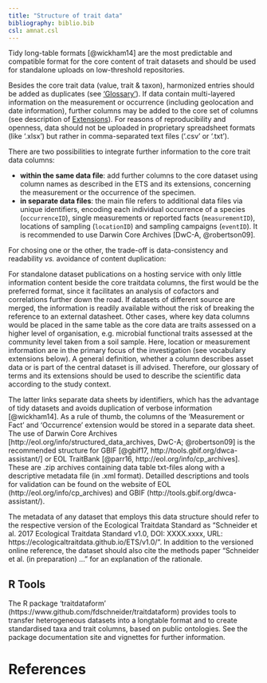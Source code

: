 ```yaml
---
title: "Structure of trait data"
bibliography: biblio.bib
csl: amnat.csl
---
```


Tidy long-table formats [@wickham14] are the most predictable and compatible format for the core content of trait datasets and should be used for standalone uploads on low-threshold repositories. 

Besides the core trait data (value, trait & taxon), harmonized entries should be added as duplicates (see ['Glossary'](index.html)).
If data contain multi-layered information on the measurement or occurrence (including geolocation and date information), further columns may be added to the core set of columns (see description of [Extensions](index.html)). 
For reasons of reproducibility and openness, data should not be uploaded in proprietary spreadsheet formats (like '.xlsx') but rather in comma-separated text files ('.csv' or '.txt').

There are two possibilities to integrate further information to the core trait data columns: 

- **within the same data file**: add further columns to the core dataset using column names as described in the ETS and its extensions, concerning the measurement or the occurrence of the specimen. 
- **in separate data files**: the main file refers to additional data files via unique identifiers, encoding each individual occurrence of a species (`occurrenceID`), single measurements or reported facts (`measurementID`), locations of sampling (`locationID`) and sampling campaigns (`eventID`). It is recommended to use Darwin Core Archives [DwC-A, @robertson09].

For chosing one or the other, the trade-off is data-consistency and readability *vs.* avoidance of content duplication:

For standalone dataset publications on a hosting service with only little information content beside the core traitdata columns, the first would be the preferred format, since it  facilitates an analysis of cofactors and correlations further down the road. If datasets of different source are merged, the information is readily available without the risk of breaking the reference to an external datasheet.
Other cases, where key data columns would be placed in the same table as the core data are traits assessed on a higher level of organisation, e.g. microbial functional traits assessed at the community level taken from a soil sample. Here, location or measurement information are in the primary focus of the investigation (see vocabulary extensions below). 
A general definition, whether a column describes asset data or is part of the central dataset is ill advised. Therefore, our glossary of terms and its extensions should be used to describe the scientific data according to the study context. 

The latter links separate data sheets by identifiers, which has the advantage of tidy datasets and avoids duplication of verbose information [@wickham14]. As a rule of thumb, the columns of the 'Measurement or Fact' and 'Occurrence' extension would be stored in a separate data sheet. The use of Darwin Core Archives [http://eol.org/info/structured_data_archives, DwC-A; @robertson09] is the recommended structure for GBIF [@gbif17,  http://tools.gbif.org/dwca-assistant/] or EOL TraitBank [@parr16,  http://eol.org/info/cp_archives]. These are .zip archives containing data table txt-files along with a descriptive metadata file (in .xml format). Detailled descriptions and tools for validation can be found on the website of EOL (http://eol.org/info/cp_archives) and GBIF (http://tools.gbif.org/dwca-assistant/).

The metadata of any dataset that employs this data structure should refer to the respective version of the Ecological Traitdata Standard as "Schneider et al. 2017 Ecological Traitdata Standard v1.0, DOI: XXXX.xxxx, URL: https://ecologicaltraitdata.github.io/ETS/v1.0/". In addition to the versioned online reference, the dataset should also cite the methods paper "Schneider et al. (in preparation) ..." for an explanation of the rationale.  

## R Tools 

The R package 'traitdataform' (https://www.github.com/fdschneider/traitdataform) provides tools to transfer heterogeneous datasets into a longtable format and to create standardised taxa and trait columns, based on public ontologies. See the package documentation site and vignettes for further information.  

# References 
